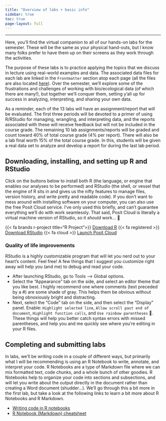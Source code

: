 ```yaml
---
title: "Overview of labs + basic info"
sidebar: true
toc: true
page-layout: full
---
```


------------------------------------------------------------------------

Here, you'll find the virtual companion to all of our hands-on labs for the semester. These will be the same as your physical hand-outs, but I know many folks prefer to have them up on their screens as they work through the activities.

The purpose of these labs is to practice applying the topics that we discuss in lecture using real-world examples and data. The associated data files for each lab are linked in the `Frontmatter` section atop each page (all the files are also located [here](link%20here)). Over the semester, we'll explore some of the frustrations and challenges of working with bio/ecological data (of which there are many!), but together we'll conquer them, setting y'all up for success in analyzing, interpreting, and sharing your own data.

As a reminder, each of the 13 labs will have an assignment/report that will be evaluated. The first three periods will be devoted to a primer of using R/RStudio for managing, wrangling, and interpreting data, and the reports associated with these will receive feedback but will not be included in the course grade. The remaining 10 lab assignments/reports will be graded and count toward 40% of total course grade (4% per report). There will also be a lab final worth 15% of the total course grade. In this, students will be given a real data set to analyze and develop a report for during the last lab period.

## Downloading, installing, and setting up R and RStudio

Click on the buttons below to install both R (the language, or engine that enables our analyses to be performed) and RStudio (the shell, or vessel that the engine of R sits in and gives us the nifty features to manage files, version history, and write pretty and readable code). If you don't want to mess around with installing software on your computer, you can also use the free Posit Cloud service. I've only used this briefly, and can't guarantee everything we'll do with work seamlessly. That said, Posit Cloud is literally a virtual machine version of RStudio, so it *should* work... 🤷

<p class="buttons" style="text-align:left;">

[{{< fa brands r-project title="R Project">}} [Download R](https://cran.r-project.org/)]{.btn .btn-outline-warning} [{{< fa registered >}} [Download RStudio](https://posit.co/download/rstudio-desktop/)]{.btn .btn-outline-warning} [{{< fa cloud >}} [Launch Posit Cloud](https://posit.cloud/)]{.btn .btn-outline-warning}

</p>

### Quality of life improvements

RStudio is a highly customizable program that will let you nerd out to your heart's content. Feel free! A few things that I suggest you customize right away will help you (and me) to debug and read your code.

-   After launching RStudio, go to Tools ---\> Global options.
-   Select the "Appearance" tab on the side, and select an editor theme that you like best. I highly recommend one where comments (text preceded by a #) are some shade of gray. This helps them be obvious without being obnoxiously bright and distracting.
-   Next, select the "Code" tab on the side, and then select the "Display" panel. Enable: `Highlight selected line`, `Allow scroll past end of document`, `Highlight function calls`, and `Use rainbow parentheses` 🌈. These things will help you better catch syntax errors with missed parentheses, and help you and me quickly see where you're editing in your R files.

## Completing and submitting labs

In labs, we'll be writing code in a couple of different ways, but primarily what I will be recommending is using an R Notebook to write, annotate, and interpret your code. R Notebooks are a type of Markdown file where we can mix formatted text, code chunks, and a whole bunch of other goodies. R Notebooks help to organize your code into sections and subsections, and will let you write about the output directly in the document rather than creating a Word document (shudder...). We'll go through this a bit more in the first lab, but take a look at the following links to learn a bit more about R Notebooks and R Markdown.

-   [Writing code in R notebooks](https://bookdown.org/yihui/rmarkdown/notebook.html)
-   [R Notebook (Markdown) cheatsheet](https://posit.co/wp-content/uploads/2022/10/rmarkdown-1.pdf)
